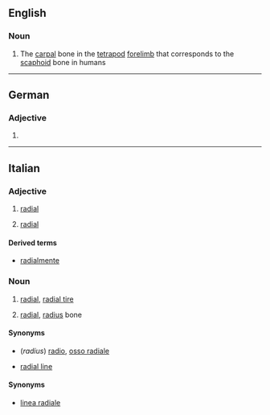 ==English==

===Noun===
{{en-noun|radialia}}

# The [[carpal]] bone in the [[tetrapod]] [[forelimb]] that corresponds to the [[scaphoid]] bone in humans

----

==German==

===Adjective===
{{head|de|adjective form}}

# {{inflected form of|radial|lang=de}}
{{rfc-auto}}

----

==Italian==

===Adjective===
{{it-adj|radial|e|i}}

# {{lb|it|biology|geometry|physics}} [[radial]]
# {{lb|it|skeleton}} [[radial]]

====Derived terms====
* [[radialmente]]

===Noun===
{{it-noun|m}}

# [[radial]], [[radial tire]]
# {{lb|it|skeleton}} [[radial]], [[radius]] bone

====Synonyms====
* (''radius'') [[radio#Italian|radio]], [[osso radiale]]

{{it-noun|f}}

* {{lb|it|geometry}} [[radial line]]

====Synonyms====
* [[linea radiale]]